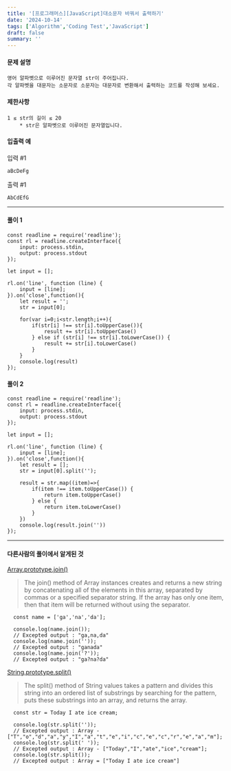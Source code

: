 ```yaml
---
title: '[프로그래머스][JavaScript]대소문자 바꿔서 출력하기'
date: '2024-10-14'
tags: ['Algorithm','Coding Test','JavaScript']
draft: false
summary: ''
---
```

#### 문제 설명
    영어 알파벳으로 이루어진 문자열 str이 주어집니다. 
    각 알파벳을 대문자는 소문자로 소문자는 대문자로 변환해서 출력하는 코드를 작성해 보세요.
#### 제한사항
    1 ≤ str의 길이 ≤ 20
        * str은 알파벳으로 이루어진 문자열입니다.
#### 입출력 예
입력 #1

```aBcDeFg```

출력 #1

```AbCdEfG```

---
#### 풀이 1
````
const readline = require('readline');
const rl = readline.createInterface({
    input: process.stdin,
    output: process.stdout
});

let input = [];

rl.on('line', function (line) {
    input = [line];
}).on('close',function(){
    let result = '';
    str = input[0];
    
    for(var i=0;i<str.length;i++){
        if(str[i] !== str[i].toUpperCase()){
            result += str[i].toUpperCase()
        } else if (str[i] !== str[i].toLowerCase()) {
            result += str[i].toLowerCase()
        }
    }
    console.log(result)
});
````
#### 풀이 2
````
const readline = require('readline');
const rl = readline.createInterface({
    input: process.stdin,
    output: process.stdout
});

let input = [];

rl.on('line', function (line) {
    input = [line];
}).on('close',function(){
    let result = [];
    str = input[0].split('');
    
    result = str.map((item)=>{
        if(item !== item.toUpperCase()) {
            return item.toUpperCase()
        } else {
            return item.toLowerCase()
        }
    })
    console.log(result.join(''))
});
````
---
#### 다른사람의 풀이에서 알게된 것
[Array.prototype.join()](https://developer.mozilla.org/en-US/docs/Web/JavaScript/Reference/Global_Objects/Array/join)

>  The join() method of Array instances creates and returns a new string by concatenating all of the elements in this array, separated by commas or a specified separator string. If the array has only one item, then that item will be returned without using the separator.

```
  const name = ['ga','na','da'];
  
  console.log(name.join());
  // Excepted output : "ga,na,da"
  console.log(name.join(''));
  // Excepted output : "ganada"
  console.log(name.join('?'));
  // Excepted output : "ga?na?da"
```

[String.prototype.split()](https://developer.mozilla.org/en-US/docs/Web/JavaScript/Reference/Global_Objects/String/split)

>  The split() method of String values takes a pattern and divides this string into an ordered list of substrings by searching for the pattern, puts these substrings into an array, and returns the array.
> 
```
  const str = Today I ate ice cream;
  
  console.log(str.split(''));
  // Excepted output : Array - ["T","o","d","a","y","I","a","t","e","i","c","e","c","r","e","a","m"];
  console.log(str.split(' '));
  // Excepted output : Array - ["Today","I","ate","ice","cream"];
  console.log(str.split());
  // Excepted output : Array = ["Today I ate ice cream"]
```